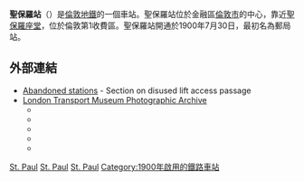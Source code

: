 {{expand|time=2016-03-09T04:28:26+00:00}}
{{unreferenced|time=2016-03-09T04:28:26+00:00}}
{{TfL Translations}}
{{Infobox London station
| name             = 聖保羅<br />St. Paul's
| symbol           = underground
| manager          = [[倫敦地鐵|倫敦地鐵]]
| locale           = [[聖保羅座堂|聖保羅座堂]]
| borough          = [[倫敦市|倫敦市]]
| platforms        = 2
| fare_zone        = 1
| image_name       = St Paul's stn entrance2.JPG
| caption          = 
| latitude         = 51.5148
| longitude        = -0.0975
| map_type         = Central London
| original         = [[倫敦中央鐵路|倫敦中央鐵路]]
<!-- | tubeexits07      = {{increase}} 13.231
| tubeexits08      = {{decrease}} 12.95
| tubeexits09      = {{increase}} 14.155-->
}}
'''聖保羅站'''（{{lang-en|St. Paul's tube station}}）是[[倫敦地鐵|倫敦地鐵]]的一個車站。聖保羅站位於金融區[[倫敦市|倫敦市]]的中心，靠近[[聖保羅座堂|聖保羅座堂]]，位於倫敦第1收費區。聖保羅站開通於1900年7月30日，最初名為郵局站。
==外部連結==
{{commons category|St Paul's tube station}}
* [http://underground-history.co.uk/hiddenbits.php Abandoned stations] - Section on disused lift access passage
* [http://www.ltmcollection.org/photos/index.html London Transport Museum Photographic Archive] {{Wayback|url=http://www.ltmcollection.org/photos/index.html |date=20160303203920 }}
** {{ltmcollection|77/9888677.jpg|Original station building, 1914}}
** {{ltmcollection|26/9864326.jpg|Original ticket hall, 1929}}
** {{ltmcollection|18/9886618.jpg|Sub-surface ticket hall, 1939}}
** {{ltmcollection|75/9866875.jpg|1930s Newgate Street entrance, 1939}}
** {{ltmcollection|93/9891193.jpg|Newgate Street entrance showing bomb damage, 1943}}

{{倫敦地鐵中央線}}

[[Category:中央線車站_(倫敦地鐵)|St. Paul]]
[[Category:倫敦市鐵路車站|St. Paul]]
[[Category:倫敦通宵地鐵車站|St. Paul]]
[[Category:1900年啟用的鐵路車站|Category:1900年啟用的鐵路車站]]